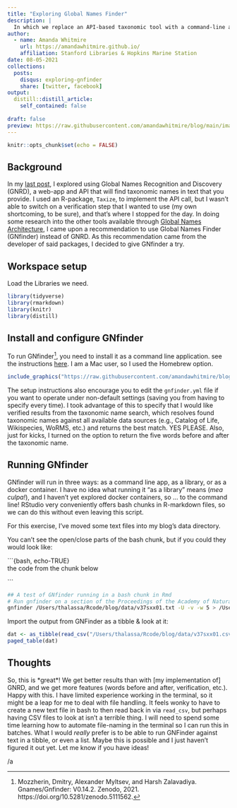 ```yaml
---
title: "Exploring Global Names Finder"
description: |
  In which we replace an API-based taxonomic tool with a command-line application we can run in RStudio
author:
  - name: Amanda Whitmire
    url: https://amandawhitmire.github.io/
    affiliation: Stanford Libraries & Hopkins Marine Station
date: 08-05-2021
collections:
  posts:
    disqus: exploring-gnfinder
    share: [twitter, facebook]
output:
  distill::distill_article:
    self_contained: false
    
draft: false
preview: https://raw.githubusercontent.com/amandawhitmire/blog/main/images/gnfinder-install.jpg
---
```


```r
knitr::opts_chunk$set(echo = FALSE)
```

## Background

In my [last post](https://amandawhitmire.github.io/blog/posts/2021-08-03-using-the-gnrd-api-to-find-taxonomic-names/), I explored using Global Names Recognition and Discovery (GNRD), a web-app and API that will find taxonomic names in text that you provide. I used an R-package, `Taxize`, to implement the API call, but I wasn't able to switch on a verification step that I wanted to use (my own shortcoming, to be sure), and that's where I stopped for the day. In doing some research into the other tools available through [Global Names Architecture](https://globalnames.org/apps/), I came upon a recommendation to use Global Names Finder (GNfinder) instead of GNRD. As this recommendation came from the developer of said packages, I decided to give GNfinder a try. 

## Workspace setup

Load the Libraries we need.

```r
library(tidyverse)
library(rmarkdown)
library(knitr)
library(distill)
```

## Install and configure GNfinder

To run GNfinder^[Mozzherin, Dmitry, Alexander Myltsev, and Harsh Zalavadiya. Gnames/Gnfinder: V0.14.2. Zenodo, 2021. https://doi.org/10.5281/zenodo.5111562.
], you need to install it as a command line application. see the instructions [here](https://github.com/gnames/gnfinder). I am a Mac user, so I used the Homebrew option.

```r
include_graphics("https://raw.githubusercontent.com/amandawhitmire/blog/main/images/gnfinder-install.jpg")
```

The setup instructions also encourage you to edit the `gnfinder.yml` file if you want to operate under non-default settings (saving you from having to specify every time). I took advantage of this to specify that I would like verified results from the taxonomic name search, which resolves found taxonomic names against all available data sources (e.g., Catalog of Life, Wikispecies, WoRMS, etc.) and returns the best match. YES PLEASE. Also, just for kicks, I turned on the option to return the five words before and after the taxonomic name. 

## Running GNfinder

GNfinder will run in three ways: as a command line app, as a library, or as a docker container. I have no idea what running it "as a library" means (_mea culpa!_), and I haven't yet explored docker containers, so ... to the command line! RStudio very conveniently offers bash chunks in R-markdown files, so we can do this without even leaving this script. 

For this exercise, I've moved some text files into my blog's data directory.

You can't see the open/close parts of the bash chunk, but if you could they would look like:

\```{bash, echo-TRUE}\
the code from the chunk below

\```\

```bash
## A test of GNfinder running in a bash chunk in Rmd
# Run gnfinder on a section of the Proceedings of the Academy of Natural Sciences of Philadelphia
gnfinder /Users/thalassa/Rcode/blog/data/v37sxx01.txt -U -v -w 5 > /Users/thalassa/Rcode/blog/data/v37sxx01.csv
```

Import the output from GNFinder as a tibble & look at it:

```r
dat <- as_tibble(read_csv("/Users/thalassa/Rcode/blog/data/v37sxx01.csv"))
paged_table(dat)
```

## Thoughts 

So, this is \*great\*! We get better results than with [my implementation of] GNRD, and we get more features (words before and after, verification, etc.). Happy with this. I have limited experience working in the terminal, so it might be a leap for me to deal with file handling. It feels wonky to have to create a new text file in bash to then read back in via `read_csv`, but perhaps having CSV files to look at isn't a terrible thing. I will need to spend some time learning how to automate file-naming in the terminal so I can run this in batches. What I would *really* prefer is to be able to run GNFinder against text in a tibble, or even a list. Maybe this is possible and I just haven't figured it out yet. Let me know if you have ideas!

/a 